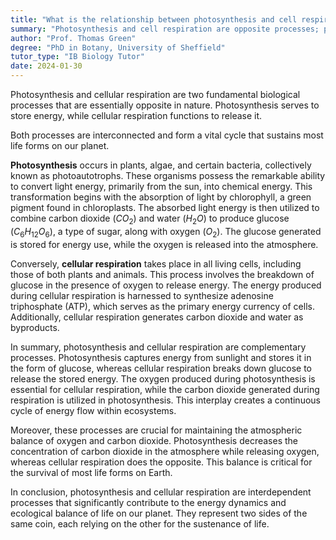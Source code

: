 ```yaml
---
title: "What is the relationship between photosynthesis and cell respiration?"
summary: "Photosynthesis and cell respiration are opposite processes; photosynthesis stores energy, while cell respiration releases it."
author: "Prof. Thomas Green"
degree: "PhD in Botany, University of Sheffield"
tutor_type: "IB Biology Tutor"
date: 2024-01-30
---
```


Photosynthesis and cellular respiration are two fundamental biological processes that are essentially opposite in nature. Photosynthesis serves to store energy, while cellular respiration functions to release it.

Both processes are interconnected and form a vital cycle that sustains most life forms on our planet.

**Photosynthesis** occurs in plants, algae, and certain bacteria, collectively known as photoautotrophs. These organisms possess the remarkable ability to convert light energy, primarily from the sun, into chemical energy. This transformation begins with the absorption of light by chlorophyll, a green pigment found in chloroplasts. The absorbed light energy is then utilized to combine carbon dioxide ($CO_2$) and water ($H_2O$) to produce glucose ($C_6H_{12}O_6$), a type of sugar, along with oxygen ($O_2$). The glucose generated is stored for energy use, while the oxygen is released into the atmosphere.

Conversely, **cellular respiration** takes place in all living cells, including those of both plants and animals. This process involves the breakdown of glucose in the presence of oxygen to release energy. The energy produced during cellular respiration is harnessed to synthesize adenosine triphosphate (ATP), which serves as the primary energy currency of cells. Additionally, cellular respiration generates carbon dioxide and water as byproducts.

In summary, photosynthesis and cellular respiration are complementary processes. Photosynthesis captures energy from sunlight and stores it in the form of glucose, whereas cellular respiration breaks down glucose to release the stored energy. The oxygen produced during photosynthesis is essential for cellular respiration, while the carbon dioxide generated during respiration is utilized in photosynthesis. This interplay creates a continuous cycle of energy flow within ecosystems.

Moreover, these processes are crucial for maintaining the atmospheric balance of oxygen and carbon dioxide. Photosynthesis decreases the concentration of carbon dioxide in the atmosphere while releasing oxygen, whereas cellular respiration does the opposite. This balance is critical for the survival of most life forms on Earth.

In conclusion, photosynthesis and cellular respiration are interdependent processes that significantly contribute to the energy dynamics and ecological balance of life on our planet. They represent two sides of the same coin, each relying on the other for the sustenance of life.
    